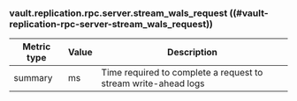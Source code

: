 ### vault.replication.rpc.server.stream_wals_request ((#vault-replication-rpc-server-stream_wals_request))

Metric type | Value | Description
----------- | ----- | -----------
summary     | ms    | Time required to complete a request to stream write-ahead logs
